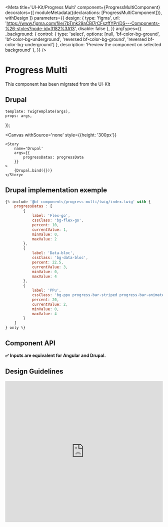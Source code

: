 
<Meta
    title='UI-Kit/Progress Multi'
    component={ProgressMultiComponent}
    decorators={[
        moduleMetadata({declarations: [ProgressMultiComponent]}),
        withDesign
    ]}
    parameters={{
        design: {
            type: 'figma',
            url: 'https://www.figma.com/file/7bTmk29aCBl7rCFszffYPr/DS---Components-%26-styles?node-id=3182%3A13',
            disable: false
        },
    }}
    argTypes={{
        _background: {
            control: {
                type: 'select',
                options: [null, 'bf-color-bg-ground', 'bf-color-bg-underground', 'reversed bf-color-bg-ground', 'reversed bf-color-bg-underground']
            },
            description: 'Preview the component on selected background'
        },
    }}
/>

# Progress Multi

This component has been migrated from the UI-Kit

## Drupal

    template: TwigTemplate(args),
    props: args,
});

<Canvas
    withSource='none'
    style={{height: '300px'}}
>
    <Story
        name='Drupal'
        args={{
            progressDatas: progressData
        }}
    >
        {Drupal.bind({})}
    </Story>
</Canvas>


## Drupal implementation exemple

```jsx
{% include '@bf-components/progress-multi/twig/index.twig' with {
    progressDatas : [
        {
            label: 'Flex-go',
            cssClass: 'bg-flex-go',
            percent: 10,
            currentValue: 1,
            minValue: 0,
            maxValue: 2
        },
        {
            label: 'Data-bloc',
            cssClass: 'bg-data-bloc',
            percent: 22.5,
            currentValue: 3,
            minValue: 0,
            maxValue: 4
        },
        {
            label: 'PPu',
            cssClass: 'bg-ppu progress-bar-striped progress-bar-animated',
            percent: 20,
            currentValue: 2,
            minValue: 0,
            maxValue: 4
        }
    ]
} only %}
```

## Component API

**✅ Inputs are equivalent for Angular and Drupal.**

<ArgsTable of={ProgressMultiComponent}/>


## Design Guidelines

<iframe width='100%' height='450'
        src='https://www.figma.com/embed?embed_host=share&url=https%3A%2F%2Fwww.figma.com%2Ffile%2F7bTmk29aCBl7rCFszffYPr%2FDS---Components-%2526-styles%3Fnode-id%3D3182%253A13'
        frameBorder='0' allowFullScreen></iframe>